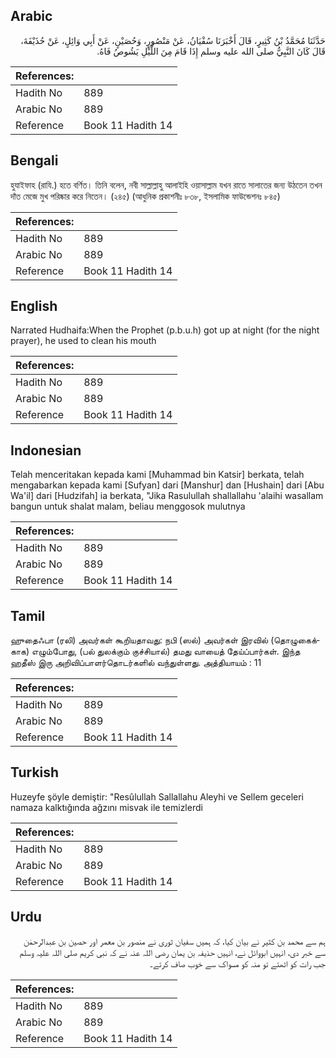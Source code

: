 ## Arabic


<div dir="rtl" lang="ar" style={{fontSize:'larger',backgroundColor:'#f8f9fa',padding:20}}>
حَدَّثَنَا مُحَمَّدُ بْنُ كَثِيرٍ، قَالَ أَخْبَرَنَا سُفْيَانُ، عَنْ مَنْصُورٍ، وَحُصَيْنٍ، عَنْ أَبِي وَائِلٍ، عَنْ حُذَيْفَةَ، قَالَ كَانَ النَّبِيُّ صلى الله عليه وسلم إِذَا قَامَ مِنَ اللَّيْلِ يَشُوصُ فَاهُ‏.‏
</div>
<div style={{backgroundColor:'#f8f9fa',padding:20, marginBottom: 10}}><table> <thead> <tr> <th>References:</th> <th></th> </tr> </thead> <tbody><tr><td>Hadith No</td><td>889</td></tr><tr><td>Arabic No</td><td>889</td></tr><tr><td>Reference</td><td>Book 11 Hadith 14</td></tr></tbody></table></div>

## Bengali


<div dir="ltr" lang="bn" style={{fontSize:'larger',backgroundColor:'#f8f9fa',padding:20}}>
হুযাইফাহ (রাযি.) হতে বর্ণিত। তিনি বলেন, নবী সাল্লাল্লাহু আলাইহি ওয়াসাল্লাম যখন রাতে সালাতের জন্য উঠতেন তখন দাঁত মেজে মুখ পরিষ্কার করে নিতেন। (২৪৫) (আধুনিক প্রকাশনীঃ ৮৩৮, ইসলামিক ফাউন্ডেশনঃ ৮৪৫)
</div>
<div style={{backgroundColor:'#f8f9fa',padding:20, marginBottom: 10}}><table> <thead> <tr> <th>References:</th> <th></th> </tr> </thead> <tbody><tr><td>Hadith No</td><td>889</td></tr><tr><td>Arabic No</td><td>889</td></tr><tr><td>Reference</td><td>Book 11 Hadith 14</td></tr></tbody></table></div>

## English


<div dir="ltr" lang="en" style={{fontSize:'larger',backgroundColor:'#f8f9fa',padding:20}}>
Narrated Hudhaifa:When the Prophet (p.b.u.h) got up at night (for the night prayer), he used to clean his mouth
</div>
<div style={{backgroundColor:'#f8f9fa',padding:20, marginBottom: 10}}><table> <thead> <tr> <th>References:</th> <th></th> </tr> </thead> <tbody><tr><td>Hadith No</td><td>889</td></tr><tr><td>Arabic No</td><td>889</td></tr><tr><td>Reference</td><td>Book 11 Hadith 14</td></tr></tbody></table></div>

## Indonesian


<div dir="ltr" lang="id" style={{fontSize:'larger',backgroundColor:'#f8f9fa',padding:20}}>
Telah menceritakan kepada kami [Muhammad bin Katsir] berkata, telah mengabarkan kepada kami [Sufyan] dari [Manshur] dan [Hushain] dari [Abu Wa'il] dari [Hudzifah] ia berkata, "Jika Rasulullah shallallahu 'alaihi wasallam bangun untuk shalat malam, beliau menggosok mulutnya
</div>
<div style={{backgroundColor:'#f8f9fa',padding:20, marginBottom: 10}}><table> <thead> <tr> <th>References:</th> <th></th> </tr> </thead> <tbody><tr><td>Hadith No</td><td>889</td></tr><tr><td>Arabic No</td><td>889</td></tr><tr><td>Reference</td><td>Book 11 Hadith 14</td></tr></tbody></table></div>

## Tamil


<div dir="ltr" lang="ta" style={{fontSize:'larger',backgroundColor:'#f8f9fa',padding:20}}>
ஹுதைஃபா (ரலி) அவர்கள் கூறியதாவது: நபி (ஸல்) அவர்கள் இரவில் (தொழுகைக்காக) எழும்போது, (பல் துலக்கும் குச்சியால்) தமது வாயைத் தேய்ப்பார்கள். இந்த ஹதீஸ் இரு அறிவிப்பாளர்தொடர்களில் வந்துள்ளது. அத்தியாயம் : 11
</div>
<div style={{backgroundColor:'#f8f9fa',padding:20, marginBottom: 10}}><table> <thead> <tr> <th>References:</th> <th></th> </tr> </thead> <tbody><tr><td>Hadith No</td><td>889</td></tr><tr><td>Arabic No</td><td>889</td></tr><tr><td>Reference</td><td>Book 11 Hadith 14</td></tr></tbody></table></div>

## Turkish


<div dir="ltr" lang="tr" style={{fontSize:'larger',backgroundColor:'#f8f9fa',padding:20}}>
Huzeyfe şöyle demiştir: "Resûlullah Sallallahu Aleyhi ve Sellem geceleri namaza kalktığında ağzını misvak ile temizlerdi
</div>
<div style={{backgroundColor:'#f8f9fa',padding:20, marginBottom: 10}}><table> <thead> <tr> <th>References:</th> <th></th> </tr> </thead> <tbody><tr><td>Hadith No</td><td>889</td></tr><tr><td>Arabic No</td><td>889</td></tr><tr><td>Reference</td><td>Book 11 Hadith 14</td></tr></tbody></table></div>

## Urdu


<div dir="rtl" lang="ur" style={{fontSize:'larger',backgroundColor:'#f8f9fa',padding:20}}>
ہم سے محمد بن کثیر نے بیان کیا، کہ ہمیں سفیان ثوری نے منصور بن معمر اور حصین بن عبدالرحمٰن سے خبر دی، انہیں ابووائل نے، انہیں حذیفہ بن یمان رضی اللہ عنہ نے کہ نبی کریم صلی اللہ علیہ وسلم جب رات کو اٹھتے تو منہ کو مسواک سے خوب صاف کرتے۔
</div>
<div style={{backgroundColor:'#f8f9fa',padding:20, marginBottom: 10}}><table> <thead> <tr> <th>References:</th> <th></th> </tr> </thead> <tbody><tr><td>Hadith No</td><td>889</td></tr><tr><td>Arabic No</td><td>889</td></tr><tr><td>Reference</td><td>Book 11 Hadith 14</td></tr></tbody></table></div>